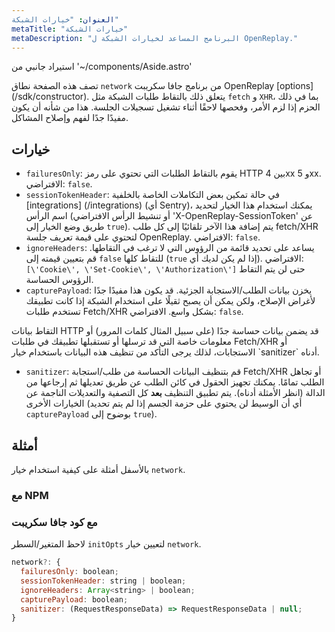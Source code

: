 ```yaml
---
العنوان: "خيارات الشبكة"
metaTitle: "خيارات الشبكة"
metaDescription: "البرنامج المساعد لخيارات الشبكة ل OpenReplay."
---
```

استيراد جانبي من '~/components/Aside.astro'

تصف هذه الصفحة نطاق `network` من برنامج جافا سكريبت OpenReplay [options] (/sdk/constructor). يتعلق ذلك بالتقاط طلبات الشبكة مثل `fetch` و `XHR`، بما في ذلك الحزم إذا لزم الأمر، وفحصها لاحقًا أثناء تشغيل تسجيلات الجلسة. هذا من شأنه أن يكون مفيدًا جدًا لفهم وإصلاح المشاكل.

## خيارات

- `failuresOnly`: يقوم بالتقاط الطلبات التي تحتوي على رمز HTTP بين 4xx و 5xx. الافتراضي: `false`.
- `sessionTokenHeader`: في حالة تمكين بعض التكاملات الخاصة بالخلفية [integrations] (/integrations) (أي Sentry)، يمكنك استخدام هذا الخيار لتحديد اسم الرأس (أو تنشيط الرأس الافتراضي \'X-OpenReplay-SessionToken\' عن طريق وضع الخيار إلى `true`). يتم إضافة هذا الآخر تلقائيًا إلى كل طلب fetch/XHR لتحتوي على قيمة تعريف جلسة OpenReplay. الافتراضي: `false`.
- `ignoreHeaders`: يساعد على تحديد قائمة من الرؤوس التي لا ترغب في التقاطها. قم بتعيين قيمته إلى `false` للتقاط كلها (`true` إذا لم يكن لديك أي). الافتراضي: `[\'Cookie\', \'Set-Cookie\', \'Authorization\']` حتى لن يتم التقاط الرؤوس الحساسة.
- `capturePayload`: يخزن بيانات الطلب/الاستجابة الجزئية. قد يكون هذا مفيدًا جدًا لأغراض الإصلاح، ولكن يمكن أن يصبح ثقيلًا على استخدام الشبكة إذا كانت تطبيقك تستخدم طلبات Fetch/XHR بشكل واسع. الافتراضي: `false`.

<Aside type="caution">
	التقاط بيانات HTTP قد يضمن بيانات حساسة جدًا (على سبيل المثال كلمات المرور) أو معلومات خاصة التي قد ترسلها أو تستقبلها تطبيقك في طلبات Fetch/XHR أو الاستجابات، لذلك يرجى التأكد من تنظيف هذه البيانات باستخدام خيار `sanitizer` أدناه.
</Aside>

- `sanitizer`: قم بتنظيف البيانات الحساسة من طلب/استجابة Fetch/XHR أو تجاهل الطلب تمامًا. يمكنك تجهيز الحقول في كائن الطلب عن طريق تعديلها ثم إرجاعها من الدالة (انظر الأمثلة أدناه). يتم تطبيق التنظيف **بعد** كل التصفية والتعديلات الناجمة عن الخيارات الأخرى (أي أن الوسيط لن يحتوي على حزمة الجسم إذا لم يتم تحديد `capturePayload` بوضوح إلى `true`).

## أمثلة

بالأسفل أمثلة على كيفية استخدام خيار `network`.

### مع NPM

### مع كود جافا سكريبت

لاحظ المتغير/السطر `initOpts` لتعيين خيار `network`.
```js
network?: {
  failuresOnly: boolean;
  sessionTokenHeader: string | boolean;
  ignoreHeaders: Array<string> | boolean;
  capturePayload: boolean;
  sanitizer: (RequestResponseData) => RequestResponseData | null;
}
```
